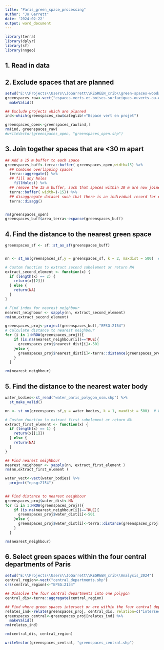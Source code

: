 ```yaml
---
title: "Paris_green_space_processing"
author: "Jo Garrett"
date: '2024-02-22'
output: word_document
---
```


```r
library(terra)
library(dplyr)
library(sf)
library(nngeo)

```

## 1. Read in data
## 2. Exclude spaces that are planned
```r
setwd("E:\\Projects\\Users\\JoGarrett\\REGREEN_crib\\green-spaces-woods-open-or-planned-to-open-to-the-public")
greenspaces_raw<-vect("espaces-verts-et-boises-surfaciques-ouverts-ou-en-projets-douverture-au-public.shp") %>%
  makeValid()

## Exclude projects which are planned
ind<-which(greenspaces_raw$categlib!="Espace vert en projet")

greenspaces_open<-greenspaces_raw[ind,]
rm(ind, greenspaces_raw)
#writeVector(greenspaces_open, "greenspaces_open.shp")

```


## 3. Join together spaces that are <30 m apart
```r

## Add a 15 m buffer to each space
greenspaces_buff<-terra::buffer( greenspaces_open,width=15) %>%
  ## Combine overlapping spaces
  terra::aggregate() %>%
  ## fill any holes 
    fillHoles() %>%
  ## remove the 15 m buffer, such that spaces within 30 m are now joined 
  terra::buffer( width=(-15)) %>%
  ## disaggregate dataset such that there is an individual record for each polygon
  terra::disagg()


rm(greenspaces_open)
greenspaces_buff$area_terra<-expanse(greenspaces_buff)
```

## 4. Find the distance to the nearest green space
```r

greenspaces_sf <- sf::st_as_sf(greenspaces_buff)


nn <- st_nn(greenspaces_sf,y = greenspaces_sf, k = 2, maxdist = 500)  # Finding 2 nearest neighbors, the first one will be itself

# Custom function to extract second subelement or return NA
extract_second_element <- function(x) {
  if (length(x) == 2) {
    return(x[[2]])
  } else {
    return(NA)
  }
}

# Find index for nearest neighbour
nearest_neighbour <- sapply(nn, extract_second_element)
rm(nn,extract_second_element)

greenspaces_proj<-project(greenspaces_buff,"EPSG:2154")
# Calculate distance to nearest neighbour
for (i in 1:NROW(greenspaces_proj)){
    if (is.na(nearest_neighbour[i])==TRUE){
      greenspaces_proj$nearest_dist[i]<-501
    }else {
      greenspaces_proj$nearest_dist[i]<-terra::distance(greenspaces_proj[i,],greenspaces_proj[nearest_neighbour[i],])
    }
  }

rm(nearest_neighbour)

```

## 5. Find the distance to the nearest water body
```r
water_bodies<-st_read("water_paris_polygon_osm.shp") %>%
  st_make_valid()

nn <- st_nn(greenspaces_sf,y = water_bodies, k = 1, maxdist = 500)  # Finding nearest neighbors

# Custom function to extract first subelement or return NA
extract_first_element <- function(x) {
  if (length(x) == 1) {
    return(x[[1]])
  } else {
    return(NA)
  }
}

## Find nearest neighbour
nearest_neighbour <- sapply(nn, extract_first_element )
rm(nn,extract_first_element )

water_vect<-vect(water_bodies) %>%
  project("epsg:2154")
  

## Find distance to nearest neighbour
greenspaces_proj$water_dist<-NA
for (i in 1:NROW(greenspaces_proj)){
    if (is.na(nearest_neighbour[i])==TRUE){
      greenspaces_proj$water_dist[i]<-501
    }else {
      greenspaces_proj$water_dist[i]<-terra::distance(greenspaces_proj[i,],water_vect[nearest_neighbour[i],])
    }
  }

rm(nearest_neighbour)

```

## 6. Select green spaces within the four central departments of Paris
```r

setwd("E:\\Projects\\Users\\JoGarrett\\REGREEN_crib\\Analysis_2024")
central_region<-vect("central_departments.shp") 
crs(central_region)<-"EPSG:2154"

## Dissolve the four central departments into one polygon
central_dis<-terra::aggregate(central_region)

## Find where green spaces intersect or are within the four central departments
relates_ind<-relate(greenspaces_proj, central_dis, relation=c("intersects", "within"))
greenspaces_central<-greenspaces_proj[relates_ind] %>%
  makeValid()
rm(relates_ind)

rm(central_dis, central_region)

writeVector(greenspaces_central, "greenspaces_central.shp")
```





